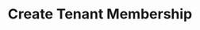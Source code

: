 ---
openapi: firework-v2-openapi post /firework/v2/tenants/{tenant_id}/users
title: Create Tenant Membership
---